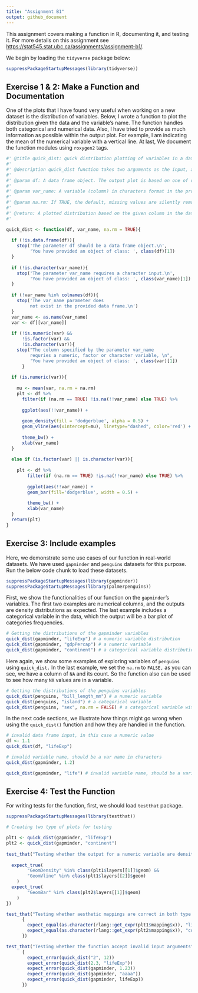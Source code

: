 ```yaml
---
title: "Assignment B1"
output: github_document
---
```


This assignment covers making a function in R, documenting it, and testing it. For more details on this assignment see <https://stat545.stat.ubc.ca/assignments/assignment-b1/>.

We begin by loading the `tidyverse` package below:

```r
suppressPackageStartupMessages(library(tidyverse))
```


## Exercise 1 & 2: Make a Function and Documentation

One of the plots that I have found very useful when working on a new dataset is the distribution of variables. Below, I wrote a function to plot the distribution given the data and the variable's name. The function handles both categorical and numerical data. Also, I have tried to provide as much information as possible within the output plot. For example, I am indicating the mean of the numerical variable with a vertical line. At last, We document the function modules using `roxygen2` tags.

```r

#' @title quick_dist: quick distribution plotting of variables in a data frame
#' 
#' @description quick_dist function takes two arguments as the input, a data frame and one of its columns. It plots the distribution of the given variable in the dataset.
#' 
#' @param df: A data frame object. The output plot is based on one of df's variables. Since it should be a data frame, we have called it "df," the initials of the data frame.
#' 
#' @param var_name: A variable (column) in characters format in the provided data frame, df. It should be an object of numeric, factor (categorical), or character classes. If numeric, the output is the density plot of the distribution. If factor or character, the output is a bar chart of frequencies of categories. Since it reflects the name of a variable in characters (double quotations), we have called it "var_name" in the function's body.
#' 
#' @param na.rm: If TRUE, the default, missing values are silently removed. If FALSE, missing values are removed with a warning. We have got the name by putting together the words NA and remove.
#' 
#' @return: A plotted distribution based on the given column in the data frame input. Based on the class of input variable, it is either a density plot of the distribution or a bar chart of counts of categories.
#'  

quick_dist <- function(df, var_name, na.rm = TRUE){
  
  if (!is.data.frame(df)){
    stop('The parameter df should be a data frame object.\n',
         'You have provided an object of class: ', class(df)[1])
  }
  
  if (!is.character(var_name)){
    stop('The parameter var_name requires a character input.\n',
         'You have provided an object of class: ', class(var_name)[1])
  }
  
  if (!var_name %in% colnames(df)){
    stop('The var_name parameter does 
         not exist in the provided data frame.\n')
  }
  var_name <- as.name(var_name)
  var <- df[[var_name]]
  
  if (!is.numeric(var) &&
      !is.factor(var) &&
      !is.character(var)){
    stop("The column specified by the parameter var_name
         requries a numeric, factor or character variable, \n",
         'You have provided an object of class: ', class(var)[1])
      }
  
  if (is.numeric(var)){
    
    mu <- mean(var, na.rm = na.rm)
    plt <- df %>%
      filter(if (na.rm == TRUE) !is.na(!!var_name) else TRUE) %>%
      
      ggplot(aes(!!var_name)) +
      
      geom_density(fill = 'dodgerblue', alpha = 0.5) +
      geom_vline(aes(xintercept=mu), linetype="dashed", color='red') +
      
      theme_bw() +
      xlab(var_name)
  }
  
  else if (is.factor(var) || is.character(var)){
    
    plt <- df %>%
        filter(if (na.rm == TRUE) !is.na(!!var_name) else TRUE) %>%
      
        ggplot(aes(!!var_name)) +
        geom_bar(fill='dodgerblue', width = 0.5) +
      
        theme_bw() +
        xlab(var_name)
  }
  return(plt)
}
```

## Exercise 3: Include examples 

Here, we demonstrate some use cases of our function in real-world datasets. We have used `gapminder` and `penguins` datasets for this purpose. Run the below code chunk to load these datasets.

```r

suppressPackageStartupMessages(library(gapminder))
suppressPackageStartupMessages(library(palmerpenguins))

```

First, we show the functionalities of our function on the `gapminder`'s variables. The first two examples are numerical columns, and the outputs are density distributions as expected. The last example includes a categorical variable in the data, which the output will be a bar plot of categories frequencies.

```r

# Getting the distributions of the gapminder variables
quick_dist(gapminder, "lifeExp") # a numeric variable distribution
quick_dist(gapminder, "gdpPercap") # a numeric variable
quick_dist(gapminder, "continent") # a categorical variable distribution

```

Here again, we show some examples of exploring variables of `penguins` using `quick_dist.` In the last example, we set the `na.rm` to `FALSE,` as you can see, we have a column of `NA` and its count. So the function also can be used to see how many `NA` values are in a variable.

```r

# Getting the distributions of the penguins variables
quick_dist(penguins, "bill_length_mm") # a numeric variable
quick_dist(penguins, "island") # a categorical variable
quick_dist(penguins, "sex", na.rm = FALSE) # a categorical variable with setting na.rm to FALSE

```

In the next code sections, we illustrate how things might go wrong when using the `quick_dist()` function and how they are handled in the function.

```r
# invalid data frame input, in this case a numeric value
df <- 1.1
quick_dist(df, "lifeExp")
```
```r
# invalid variable name, should be a var name in characters
quick_dist(gapminder, 1.2)
```
```r
quick_dist(gapminder, "life") # invalid variable name, should be a variable in gapminder dataset
```


## Exercise 4: Test the Function

For writing tests for the function, first, we should load `testthat` package.

```r
suppressPackageStartupMessages(library(testthat))
```


```r
# Creating two type of plots for testing

plt1 <- quick_dist(gapminder, "lifeExp")
plt2 <- quick_dist(gapminder, "continent")
  
test_that("Testing whether the output for a numeric variable are density and vlines plots and for a categorical, a bar chart.", {
  
  expect_true(
        "GeomDensity" %in% class(plt1$layers[[1]]$geom) &&
        "GeomVline" %in% class(plt1$layers[[2]]$geom)
    )
  expect_true(
        "GeomBar" %in% class(plt2$layers[[1]]$geom)
    )
})

test_that("Testing whether aesthetic mappings are correct in both type of plots",
      {
        expect_equal(as.character(rlang::get_expr(plt1$mapping$x)), "lifeExp")
        expect_equal(as.character(rlang::get_expr(plt2$mapping$x)), "continent")
      })

test_that("Testing whether the function accept invalid input arguments",
      {
        expect_error(quick_dist("2", 12))
        expect_error(quick_dist(2.3, "lifeExp"))
        expect_error(quick_dist(gapminder, 1.23))
        expect_error(quick_dist(gapminder, "aaaa"))
        expect_error(quick_dist(gapminder, lifeExp))
      })
```

